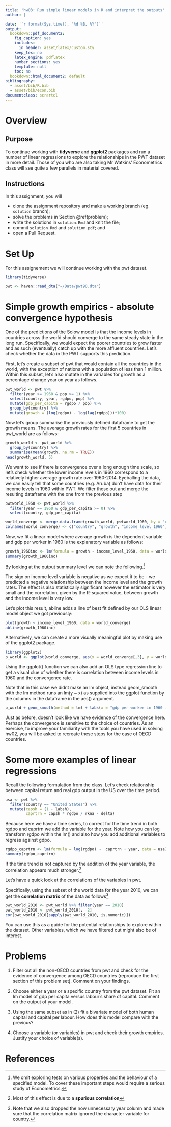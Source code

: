 ```yaml
---
title: 'hw03: Run simple linear models in R and interpret the outputs'
author: | 

date: '`r format(Sys.time(), "%d %B, %Y")`'
output:
  bookdown::pdf_document2:
    fig_caption: yes
    includes:
      in_header: asset/latex/custom.sty
    keep_tex: no
    latex_engine: pdflatex
    number_sections: yes
    template: null
    toc: no
  bookdown::html_document2: default
bibliography: 
  - asset/bib/R.bib
  - asset/bib/econ.bib
documentclass: scrartcl
---
```

# Overview

## Purpose {-}

To continue working with **tidyverse** and **ggplot2** packages and run a number of linear regressions to explore the relationships in the PWT dataset in more detail. Those of you who are also taking Mr Watkins' Econometrics class will see quite a few parallels in material covered.

## Instructions {-}

In this assignment, you will

- clone the assignment repository and make a working branch (eg. `solution` branch);
- solve the problems in Section \@ref(problem); 
- write the solutions in `solution.Rmd` and knit the file; 
- commit `solution.Rmd` and `solution.pdf`; and 
- open a Pull Request.
 
# Set Up {-}

For this assignement we will continue working with the pwt dataset.

```r
library(tidyverse)

pwt <- haven::read_dta("~/Data/pwt90.dta")
```

# Simple growth empirics - absolute convergence hypothesis {-} 
 
One of the predictions of the Solow model is that the income levels in countries across the world should converge to the same steady state in the long run. Specifically, we would expect the poorer countries to grow faster and as such (eventually) catch up with the more affluent countries. Let's check whether the data in the PWT supports this prediction.

First, let's create a subset of pwt that would contain all the countries in the world, with the exception of nations with a population of less than 1 million. Within this subset, let's also mutate in the variables for growth as a percentage change year on year as follows.

```r
pwt_world <- pwt %>%
  filter(year >= 1960 & pop >= 1) %>%
  select(country, year, rgdpo, pop) %>%
  mutate(gdp_per_capita = rgdpo / pop) %>%
  group_by(country) %>%
  mutate(growth = (log(rgdpo) - log(lag(rgdpo)))*100) 
```

Now let's group summarise the previously defined dataframe to get the growth means. The average growth rates for the first 5 countries in pwt_world are as follows:

```r
growth_world <- pwt_world %>%
  group_by(country) %>%
  summarise(mean(growth, na.rm = TRUE))
head(growth_world, 5)
```

We want to see if there is convergence over a long enough time scale, so let's check whether the lower income levels in 1960 correspond to a relatively higher average growth rate over 1960-2014. Eyeballing the data, we can easily tell that some countries (e.g. Aruba) don't have data for their income levels in 1960 within PWT. We filter those out and merge the resulting dataframe with the one from the previous step

```r
pwtworld_1960 <- pwt_world %>%
  filter(year == 1960 & gdp_per_capita >= 0) %>%
  select(country, gdp_per_capita)

world_converge <- merge.data.frame(growth_world, pwtworld_1960, by = "country" , all = F)
colnames(world_converge) <- c("country", "growth", "income_level_1960")
```

Now, we fit a linear model where average growth is the dependent variable and gdp per worker in 1960 is the explanatory variable as follows:

``` r
growth_1960inc <- lm(formula = growth ~ income_level_1960, data = world_converge)
summary(growth_1960inc)
```

By looking at the output summary level we can note the following.^[We omit exploring tests on various properties and the behaviour of a specified model. To cover these important steps would require a serious study of Econometrics.] 

The sign on income level variable is negative as we expect it to be - we predicted a negative relationship between the income level and the growth rates. The effect is also statistically significant however the estimator is very small and the correlation, given by the R-squared value, between growth and the income level is very low. 

Let's plot this result, abline adds a line of best fit defined by our OLS linear model object we got previously: 
```r
plot(growth ~ income_level_1960, data = world_converge)
abline(growth_1960inc)
```

Alternatively, we can create a more visually meaningful plot by making use of the ggplot2 package. 

``` r
library(ggplot2)
p_world <- ggplot(world_converge, aes(x = world_converge[,3], y = world_converge[,2], label = country)) + geom_point() + geom_text(aes(label=country))
```

Using the ggplot() function we can also add an OLS type regression line to get a visual clue of whether there is correlation between income levels in 1960 and the convergence rate.  

Note that in this case we didnt make an lm object, instead geom_smooth with the lm method runs an lm(y ~ x) as supplied into the ggplot function by the columns in the dataframe in the aes() argument.

``` r
p_world + geom_smooth(method = lm) + labs(x = "gdp per worker in 1960 in USD", y = "average growth 1960-2014 in %", title = "Lack of Convergence in the World")
```

Just as before, doesn't look like we have evidence of the convergence here. Perhaps the convergence is sensitive to the choice of countries. As an exercise, to improve your familiarity with the tools you have used in solving hw02, you will be asked to recreate these steps for the case of OECD countries. 

# Some more examples of linear regressions
 
Recall the following formulation from the class. Let's check relationship between capital return and real gdp output in the US over the time period.

``` r
usa <- pwt %>%
  filter(country == "United States") %>%
  mutate(capsh = (1 - labsh),
         caprtrn = capsh * rgdpo / rkna - delta)
```

Because here we have a time series, to correct for the time trend in both rgdpo and caprtrn we add the variable for the year. Note how you can log transform rgdpo within the lm() and also how you add additional variables to regress against gdpo. 

``` r
rgdpo_caprtrn <- lm(formula = log(rgdpo) ~  caprtrn + year, data = usa)
summary(rgdpo_caprtrn)
```

If the time trend is not captured by the addition of the year variable, the correlation appears much stronger.^[Most of this effect is due to a **spurious correlation**]

Let's have a quick look at the correlations of the variables in pwt. 

Specifically, using the subset of the world data for the year 2010, we can get the **correlation matrix** of the data as follows^[Note that we also dropped the now unnecessary year column and made sure that the correlation matrix ignored the character variable for country.] 

``` r
pwt_world_2010 <- pwt_world %>% filter(year == 2010)
pwt_world_2010 <- pwt_world_2010[, -2]
cor(pwt_world_2010[sapply(pwt_world_2010, is.numeric)])
```

You can use this as a guide for the potential relationships to explore within the dataset. Other variables, which we have filtered out might also be of interest. 


# Problems {-}

1) Filter out all the non-OECD countries from pwt and check for the evidence of convergence among OECD countries (reproduce the first section of this problem set). Comment on your findings.

2) Choose either a year or a specific country from the pwt dataset. Fit an lm model of gdp per capita versus labour's share of capital. Comment on the output of your model.

3) Using the same subset as in (2) fit a bivariate model of both human capital and capital per labour. How does this model compare with the previous?

4) Choose a variable (or variables) in pwt and check their growth empirics. Justify your choice of variable(s).

# References {-}

